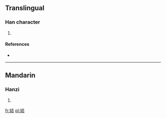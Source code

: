 ==Translingual==

===Han character===
{{Han char|rn=38|rad=女|as=07|sn=10|four=|canj=女土心 (VGP)|ids=⿰[[女]][[志]]}}

# {{defn|Han|sort=女07}}

====References====
* {{Han ref|kx=0263.040|dkj=06325|hdz=21049.120|uh=5A21|ud=23073}}

----

==Mandarin==

===Hanzi===
{{cmn-hanzi|pin=[[zhì]] ([[zhi4]])|wg=chih<sup>4</sup>}}

# {{defn|lang=cmn|sort=女07}}

[[fr:娡]]
[[pl:娡]]